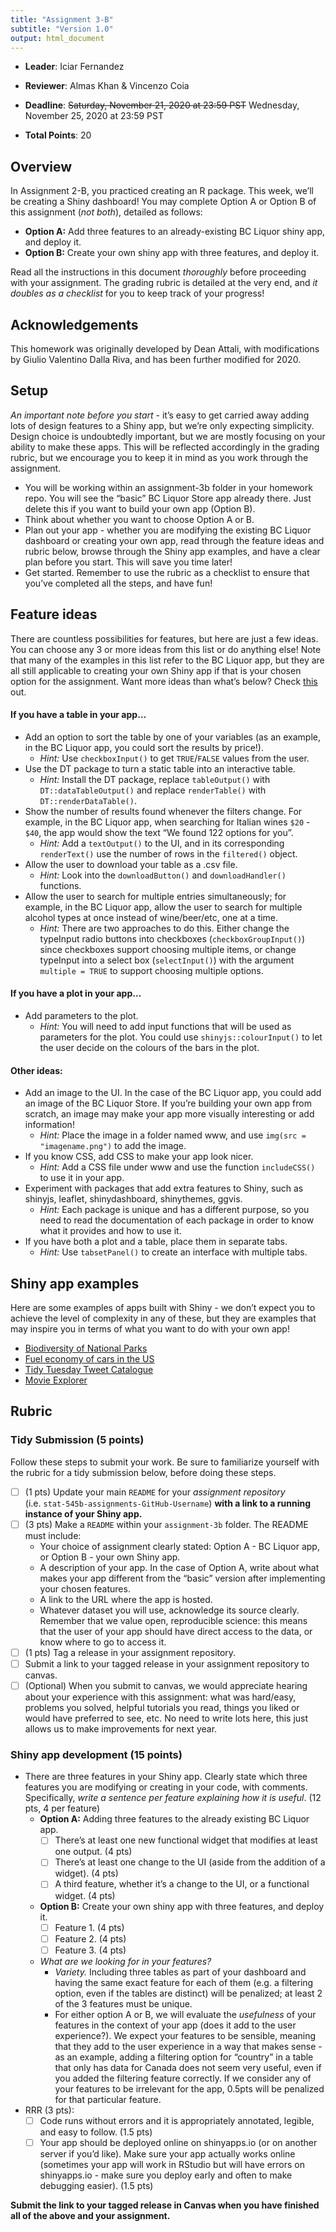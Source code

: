 ```yaml
---
title: "Assignment 3-B"
subtitle: "Version 1.0" 
output: html_document
---
```


+ __Leader__: Iciar Fernandez
+ __Reviewer__: Almas Khan & Vincenzo Coia
+ __Deadline__: ~~Saturday, November 21, 2020 at 23:59 PST~~ Wednesday, November 25, 2020 at 23:59 PST


+ __Total Points__: 20 

## Overview

In Assignment 2-B, you practiced creating an R package. This week, we'll be creating a Shiny dashboard! You may complete Option A or Option B of this assignment (*not both*), detailed as follows:

+ **Option A:** Add three features to an already-existing BC Liquor shiny app, and deploy it.
+ **Option B:** Create your own shiny app with three features, and deploy it.

Read all the instructions in this document *thoroughly* before proceeding with your assignment. The grading rubric is detailed at the very end, and *it doubles as a checklist* for you to keep track of your progress!

## Acknowledgements

This homework was originally developed by Dean Attali, with modifications by Giulio Valentino Dalla Riva, and has been further modified for 2020.

## Setup 

*An important note before you start* - it's easy to get carried away adding lots of design features to a Shiny app, but we're only expecting simplicity. Design choice is undoubtedly important, but we are mostly focusing on your ability to make these apps. This will be reflected accordingly in the grading rubric, but we encourage you to keep it in mind as you work through the assignment.

+ You will be working within an assignment-3b folder in your homework repo. You will see the "basic" BC Liquor Store app already there. Just delete this if you want to build your own app (Option B).
+ Think about whether you want to choose Option A or B.
+ Plan out your app - whether you are modifying the existing BC Liquor dashboard or creating your own app, read through the feature ideas and rubric below, browse through the Shiny app examples, and have a clear plan before you start. This will save you time later!
+ Get started. Remember to use the rubric as a checklist to ensure that you've completed all the steps, and have fun!

## Feature ideas 

There are countless possibilities for features, but here are just a few ideas. You can choose any 3 or more ideas from this list or do anything else! Note that many of the examples in this list refer to the BC Liquor app, but they are all still applicable to creating your own Shiny app if that is your chosen option for the assignment. Want more ideas than what's below? Check [this](https://rstudio.github.io/shiny/tutorial/#welcome) out.

#### If you have a table in your app...

+ Add an option to sort the table by one of your variables (as an example, in the BC Liquor app, you could sort the results by price!). 
  + *Hint:* Use `checkboxInput()` to get `TRUE`/`FALSE` values from the user.
  
+ Use the DT package to turn a static table into an interactive table. 
  + *Hint:* Install the DT package, replace `tableOutput()` with `DT::dataTableOutput()` and replace `renderTable()` with `DT::renderDataTable()`.
  
+ Show the number of results found whenever the filters change. For example, in the BC Liquor app, when searching for Italian wines `$20` - `$40`, the app would show the text "We found 122 options for you". 
  + *Hint:* Add a `textOutput()` to the UI, and in its corresponding `renderText()` use the number of rows in the `filtered()` object.
  
+ Allow the user to download your table as a .csv file. 
  + *Hint:* Look into the `downloadButton()` and `downloadHandler()` functions.
  
+ Allow the user to search for multiple entries simultaneously; for example, in the BC Liquor app, allow the user to search for multiple alcohol types at once instead of wine/beer/etc, one at a time. 
  + *Hint:* There are two approaches to do this. Either change the typeInput radio buttons into checkboxes (`checkboxGroupInput()`) since checkboxes support choosing multiple items, or change typeInput into a select box (`selectInput()`) with the argument `multiple = TRUE` to support choosing multiple options.

#### If you have a plot in your app...

+ Add parameters to the plot. 
  + *Hint:* You will need to add input functions that will be used as parameters for the plot. You could use `shinyjs::colourInput()` to let the user decide on the colours of the bars in the plot.

#### Other ideas:

+ Add an image to the UI. In the case of the BC Liquor app, you could add an image of the BC Liquor Store. If you're building your own app from scratch, an image may make your app more visually interesting or add information! 
  + *Hint:* Place the image in a folder named www, and use `img(src = "imagename.png")` to add the image.

+ If you know CSS, add CSS to make your app look nicer. 
  + *Hint:* Add a CSS file under www and use the function `includeCSS()` to use it in your app.

+ Experiment with packages that add extra features to Shiny, such as shinyjs, leaflet, shinydashboard, shinythemes, ggvis. 
  + *Hint:* Each package is unique and has a different purpose, so you need to read the documentation of each package in order to know what it provides and how to use it.

+ If you have both a plot and a table, place them in separate tabs. 
  + *Hint:* Use `tabsetPanel()` to create an interface with multiple tabs.
  
## Shiny app examples

Here are some examples of apps built with Shiny - we don't expect you to achieve the level of complexity in any of these, but they are examples that may inspire you in terms of what you want to do with your own app!

+ [Biodiversity of National Parks](https://abenedetti.shinyapps.io/bioNPS/?_ga=2.2513072.1250661063.1604984182-1784159993.1567907747)
+ [Fuel economy of cars in the US](https://jgassen.shinyapps.io/expand_fuel_economy/?_ga=2.232610335.1250661063.1604984182-1784159993.1567907747)
+ [Tidy Tuesday Tweet Catalogue](https://nsgrantham.shinyapps.io/tidytuesdayrocks/?_ga=2.224403354.1250661063.1604984182-1784159993.1567907747)
+ [Movie Explorer](http://shiny.rstudio-staging.com/gallery/movie-explorer.html)

## Rubric

### Tidy Submission (5 points)

Follow these steps to submit your work. Be sure to familiarize yourself with the rubric for a tidy submission below, before doing these steps.

- [ ] (1 pts) Update your main `README` for your _assignment repository_ (i.e. `stat-545b-assignments-GitHub-Username`) **with a link to a running instance of your Shiny app.** 
- [ ] (3 pts) Make a `README` within your `assignment-3b` folder. The README must include:
  - Your choice of assignment clearly stated: Option A - BC Liquor app, or Option B - your own Shiny app.
  - A description of your app. In the case of Option A, write about what makes your app different from the "basic" version after implementing your chosen features.
  - A link to the URL where the app is hosted.
  - Whatever dataset you will use, acknowledge its source clearly. Remember that we value open, reproducible science: this means that the user of your app should have direct access to the data, or know where to go to access it.
- [ ] (1 pts) Tag a release in your assignment repository.
- [ ] Submit a link to your tagged release in your assignment repository to canvas. 
- [ ] (Optional) When you submit to canvas, we would appreciate hearing about your experience with this assignment: what was hard/easy, problems you solved, helpful tutorials you read, things you liked or would have preferred to see, etc. No need to write lots here, this just allows us to make improvements for next year.

### Shiny app development (15 points)

- There are three features in your Shiny app. Clearly state which three features you are modifying or creating in your code, with comments. Specifically, *write a sentence per feature explaining how it is useful*. (12 pts, 4 per feature)
  - **Option A:** Adding three features to the already existing BC Liquor app.
    - [ ] There's at least one new functional widget that modifies at least one output. (4 pts)
    - [ ] There's at least one change to the UI (aside from the addition of a widget). (4 pts)
    - [ ] A third feature, whether it's a change to the UI, or a functional widget. (4 pts)
  - **Option B:** Create your own shiny app with three features, and deploy it.
    - [ ] Feature 1. (4 pts)
    - [ ] Feature 2. (4 pts)
    - [ ] Feature 3. (4 pts)
  - *What are we looking for in your features?*
     + *Variety.* Including three tables as part of your dashboard and having the same exact feature for each of them (e.g. a filtering option, even if the tables are distinct) will be penalized; at least 2 of the 3 features must be unique. 
     + For either option A or B, we will evaluate the *usefulness* of your features in the context of your app (does it add to the user experience?). We expect your features to be sensible, meaning that they add to the user experience in a way that makes sense - as an example, adding a filtering option for "country" in a table that only has data for Canada does not seem very useful, even if you added the filtering feature correctly. If we consider any of your features to be irrelevant for the app, 0.5pts will be penalized for that particular feature.
     
- RRR (3 pts):
  - [ ] Code runs without errors and it is appropriately annotated, legible, and easy to follow. (1.5 pts)
  - [ ] Your app should be deployed online on shinyapps.io (or on another server if you'd like). Make sure your app actually works online (sometimes your app will work in RStudio but will have errors on shinyapps.io - make sure you deploy early and often to make debugging easier). (1.5 pts) 

**Submit the link to your tagged release in Canvas when you have finished all of the above and your assignment.**

